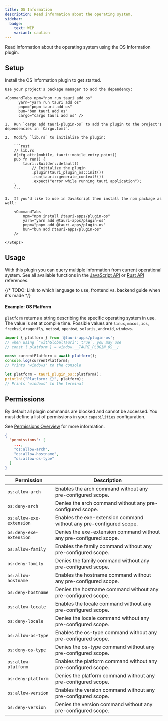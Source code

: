 ```yaml
---
title: OS Information
description: Read information about the operating system.
sidebar:
  badge:
    text: WIP
    variant: caution
---
```



<PluginLinks plugin="os" />

Read information about the operating system using the OS Information plugin.

## Setup

Install the OS Information plugin to get started.

<Tabs>
  <TabItem label="Automatic">

    Use your project's package manager to add the dependency:

    <CommandTabs npm="npm run tauri add os"
          yarn="yarn run tauri add os"
          pnpm="pnpm tauri add os"
          bun="bun tauri add os"
          cargo="cargo tauri add os" />

  </TabItem>
  <TabItem label="Manual">
    <Steps>

    1.  Run `cargo add tauri-plugin-os` to add the plugin to the project's dependencies in `Cargo.toml`.

    2.  Modify `lib.rs` to initialize the plugin:

        ```rust
        // lib.rs
        #[cfg_attr(mobile, tauri::mobile_entry_point)]
        pub fn run() {
            tauri::Builder::default()
                // Initialize the plugin
                .plugin(tauri_plugin_os::init())
                .run(tauri::generate_context!())
                .expect("error while running tauri application");
        }
        ```

    3.  If you'd like to use in JavaScript then install the npm package as well:

        <CommandTabs
            npm="npm install @tauri-apps/plugin-os"
            yarn="yarn add @tauri-apps/plugin-os"
            pnpm="pnpm add @tauri-apps/plugin-os"
            bun="bun add @tauri-apps/plugin-os"
        />

    </Steps>

  </TabItem>
</Tabs>

## Usage

With this plugin you can query multiple information from current operational system. See all available functions in the [JavaScript API](/reference/javascript/os/) or [Rust API](https://docs.rs/tauri-plugin-os/) references.

{/* TODO: Link to which language to use, frontend vs. backend guide when it's made */}

#### Example: OS Platform

`platform` returns a string describing the specific operating system in use. The value is set at compile time. Possible values are `linux`, `macos`, `ios`, `freebsd`, `dragonfly`, `netbsd`, `openbsd`, `solaris`, `android`, `windows`.

<Tabs>
<TabItem label="JavaScript">

```js
import { platform } from '@tauri-apps/plugin-os';
// when using `"withGlobalTauri": true`, you may use
// const { platform } = window.__TAURI_PLUGIN_OS__;

const currentPlatform = await platform();
console.log(currentPlatform);
// Prints "windows" to the console
```

</TabItem>
<TabItem label="Rust">

```rust
let platform = tauri_plugin_os::platform();
println!("Platform: {}", platform);
// Prints "windows" to the terminal
```

</TabItem>
</Tabs>

## Permissions

By default all plugin commands are blocked and cannot be accessed.
You must define a list of permissions in your `capabilities` configuration.

See [Permissions Overview](/security/permissions/) for more information.

```json title="src-tauri/capabilities/main.json" ins={4-6}
{
  "permissions": [
    ...,
    "os:allow-arch",
    "os:allow-hostname",
    "os:allow-os-type"
  ]
}
```

| Permission               | Description                                                         |
| ------------------------ | ------------------------------------------------------------------- |
| `os:allow-arch`          | Enables the arch command without any pre-configured scope.          |
| `os:deny-arch`           | Denies the arch command without any pre-configured scope.           |
| `os:allow-exe-extension` | Enables the exe-extension command without any pre-configured scope. |
| `os:deny-exe-extension`  | Denies the exe-extension command without any pre-configured scope.  |
| `os:allow-family`        | Enables the family command without any pre-configured scope.        |
| `os:deny-family`         | Denies the family command without any pre-configured scope.         |
| `os:allow-hostname`      | Enables the hostname command without any pre-configured scope.      |
| `os:deny-hostname`       | Denies the hostname command without any pre-configured scope.       |
| `os:allow-locale`        | Enables the locale command without any pre-configured scope.        |
| `os:deny-locale`         | Denies the locale command without any pre-configured scope.         |
| `os:allow-os-type`       | Enables the os-type command without any pre-configured scope.       |
| `os:deny-os-type`        | Denies the os-type command without any pre-configured scope.        |
| `os:allow-platform`      | Enables the platform command without any pre-configured scope.      |
| `os:deny-platform`       | Denies the platform command without any pre-configured scope.       |
| `os:allow-version`       | Enables the version command without any pre-configured scope.       |
| `os:deny-version`        | Denies the version command without any pre-configured scope.        |
